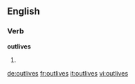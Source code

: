 ==English==

===Verb===
'''outlives'''

# {{third-person singular of|[[outlive]]}}

[[de:outlives]]
[[fr:outlives]]
[[it:outlives]]
[[vi:outlives]]